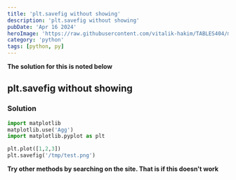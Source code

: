 ```yaml
---
title: 'plt.savefig without showing'
description: 'plt.savefig without showing'
pubDate: 'Apr 16 2024'
heroImage: 'https://raw.githubusercontent.com/vitalik-hakim/TABLES404/main/error_b/python.jpg'
category: 'python'
tags: [python, py]
---
```


**The solution for this is noted below**

## plt.savefig without showing

### Solution

```python
import matplotlib
matplotlib.use('Agg')
import matplotlib.pyplot as plt

plt.plot([1,2,3])
plt.savefig('/tmp/test.png')
```

**Try other methods by searching on the site. That is if this doesn't work**
